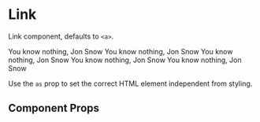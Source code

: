
<Meta title="Components/Link" component={Link} />

# Link

Link component, defaults to `<a>`.

<Preview withToolbar>
  <Story name="link">
    <Flex flexDirection="column">
      <Link href='#!' variant="default">You know nothing, Jon Snow</Link>
      <Link href='#!' variant="inline">You know nothing, Jon Snow</Link>
      <Link href='#!' variant="nav1">You know nothing, Jon Snow</Link>
      <Link href='#!' variant="nav2">You know nothing, Jon Snow</Link>
      <Link href='#!' variant="nav3">You know nothing, Jon Snow</Link>
    </Flex>
  </Story>
</Preview>

Use the `as` prop to set the correct HTML element independent from styling.

## Component Props

<Props of={Link} />